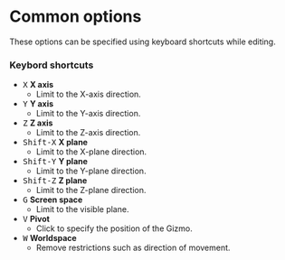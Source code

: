
# Common options

These options can be specified using keyboard shortcuts while editing.

### Keybord shortcuts

- <kbd>X</kbd> **X axis**
   - Limit to the X-axis direction.
- <kbd>Y</kbd> **Y axis**
   - Limit to the Y-axis direction.
- <kbd>Z</kbd> **Z axis**
   - Limit to the Z-axis direction.
- <kbd>Shift-X</kbd> **X plane**
   - Limit to the X-plane direction.
- <kbd>Shift-Y</kbd> **Y plane**
   - Limit to the Y-plane direction.
- <kbd>Shift-Z</kbd> **Z plane**
   - Limit to the Z-plane direction.
- <kbd>G</kbd> **Screen space**
   - Limit to the visible plane.
- <kbd>V</kbd> **Pivot**
   - Click to specify the position of the Gizmo.
- <kbd>W</kbd> **Worldspace**
   - Remove restrictions such as direction of movement.

